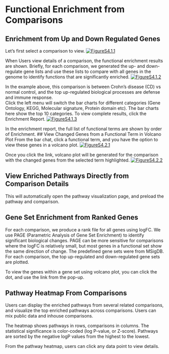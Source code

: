 # Functional Enrichment from Comparisons
## Enrichment from Up and Down Regulated Genes
Let’s first select a comparison to view.
[![FigureS4.1.1](https://interactivereport.github.io/OmicsView/tutorial/figures/FigureS4.1.1.jpg)](https://interactivereport.github.io/OmicsView/tutorial/figures/FigureS4.1.1.jpg)

When Users view details of a comparison, the functional enrichment results are shown. Briefly, for each comparison, we generated the up- and down- regulate gene lists and use these lists to compare with all genes in the genome to identify functions that are significantly enriched. 
[![FigureS4.1.2](https://interactivereport.github.io/OmicsView/tutorial/figures/FigureS4.1.2.jpg)](https://interactivereport.github.io/OmicsView/tutorial/figures/FigureS4.1.2.jpg)

In the example above, this comparison is between Crohn's disease (CD) vs normal control, and the top up-regulated biological processes are defense and immune response.  
Click the left menu will switch the bar charts for different categories (Gene Ontology, KEGG, Molecular signature, Protein domain etc).
The bar charts here show the top 10 categories. To view complete results, click the Enrichment Report. 
[![FigureS4.1.3](https://interactivereport.github.io/OmicsView/tutorial/figures/FigureS4.1.3.jpg)](https://interactivereport.github.io/OmicsView/tutorial/figures/FigureS4.1.3.jpg)

In the enrichment report, the full list of functional terms are shown by order of Enrichment. 
## View Changed Genes from a Functional Term in Volcano Plot
From the bar chat, click a functional term, and you have the option to view these genes in a volcano plot. 
[![FigureS4.2.1](https://interactivereport.github.io/OmicsView/tutorial/figures/FigureS4.2.1.jpg)](https://interactivereport.github.io/OmicsView/tutorial/figures/FigureS4.2.1.jpg)


Once you click the link, volcano plot will be generated for the comparison with the changed genes from the selected term highlighted.
[![FigureS4.2.2](https://interactivereport.github.io/OmicsView/tutorial/figures/FigureS4.2.2.jpg)](https://interactivereport.github.io/OmicsView/tutorial/figures/FigureS4.2.2.jpg)

## View Enriched Pathways Directly from Comparison Details

This will automatically open the pathway visualization page, and preload the pathway and comparison. 



## Gene Set Enrichment from Ranked Genes
For each comparison, we produce a rank file for all genes using logFC. We use PAGE (Parametric Analysis of Gene Set Enrichment) to identify significant biological changes.  PAGE can be more sensitive for comparisons where the logFC is relatively small, but most genes in a functional set show the same direction of change.
The predefined gene sets were from MSigDB. 
For each comparison, the top up-regulated and down-regulated gene sets are plotted. 

To view the genes within a gene set using volcano plot, you can click the dot, and use the link from the pop-up. 

## Pathway Heatmap From Comparisons
Users can display the enriched pathways from several related comparisons, and visualize the top enriched pathways across comparisons.  Users can mix public data and inhouse comparisons.


The heatmap shows pathways in rows, comparisons in columns. The statistical significance is color-coded (log P-value, or Z-score). Pathways are sorted by the negative logP values from the highest to the lowest.


From the pathway heatmap, users can click any data point to view details. 





